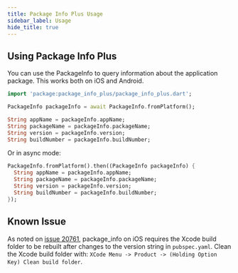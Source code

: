 ```yaml
---
title: Package Info Plus Usage
sidebar_label: Usage
hide_title: true
---
```


## Using Package Info Plus

You can use the PackageInfo to query information about the
application package. This works both on iOS and Android.

```dart
import 'package:package_info_plus/package_info_plus.dart';

PackageInfo packageInfo = await PackageInfo.fromPlatform();

String appName = packageInfo.appName;
String packageName = packageInfo.packageName;
String version = packageInfo.version;
String buildNumber = packageInfo.buildNumber;
```

Or in async mode:

```dart
PackageInfo.fromPlatform().then((PackageInfo packageInfo) {
  String appName = packageInfo.appName;
  String packageName = packageInfo.packageName;
  String version = packageInfo.version;
  String buildNumber = packageInfo.buildNumber;
});
```

## Known Issue

As noted on [issue 20761](https://github.com/flutter/flutter/issues/20761#issuecomment-493434578), package_info on iOS
requires the Xcode build folder to be rebuilt after changes to the version string in `pubspec.yaml`.
Clean the Xcode build folder with:
`XCode Menu -> Product -> (Holding Option Key) Clean build folder`.
